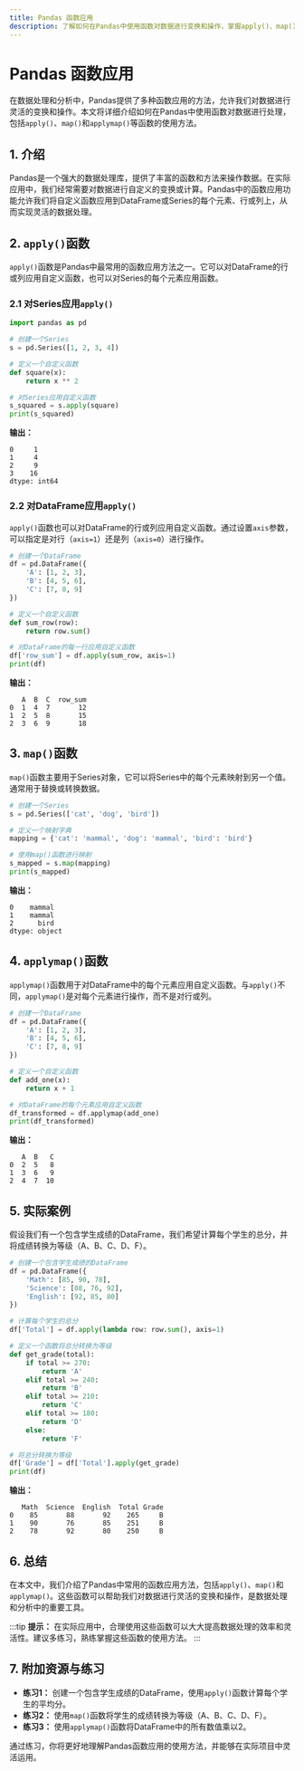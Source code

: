 ```yaml
---
title: Pandas 函数应用
description: 了解如何在Pandas中使用函数对数据进行变换和操作，掌握apply()、map()、applymap()等函数的使用方法。
---
```


# Pandas 函数应用

在数据处理和分析中，Pandas提供了多种函数应用的方法，允许我们对数据进行灵活的变换和操作。本文将详细介绍如何在Pandas中使用函数对数据进行处理，包括`apply()`、`map()`和`applymap()`等函数的使用方法。

## 1. 介绍

Pandas是一个强大的数据处理库，提供了丰富的函数和方法来操作数据。在实际应用中，我们经常需要对数据进行自定义的变换或计算。Pandas中的函数应用功能允许我们将自定义函数应用到DataFrame或Series的每个元素、行或列上，从而实现灵活的数据处理。

## 2. `apply()`函数

`apply()`函数是Pandas中最常用的函数应用方法之一。它可以对DataFrame的行或列应用自定义函数，也可以对Series的每个元素应用函数。

### 2.1 对Series应用`apply()`

```python
import pandas as pd

# 创建一个Series
s = pd.Series([1, 2, 3, 4])

# 定义一个自定义函数
def square(x):
    return x ** 2

# 对Series应用自定义函数
s_squared = s.apply(square)
print(s_squared)
```

**输出：**
```
0     1
1     4
2     9
3    16
dtype: int64
```

### 2.2 对DataFrame应用`apply()`

`apply()`函数也可以对DataFrame的行或列应用自定义函数。通过设置`axis`参数，可以指定是对行（`axis=1`）还是列（`axis=0`）进行操作。

```python
# 创建一个DataFrame
df = pd.DataFrame({
    'A': [1, 2, 3],
    'B': [4, 5, 6],
    'C': [7, 8, 9]
})

# 定义一个自定义函数
def sum_row(row):
    return row.sum()

# 对DataFrame的每一行应用自定义函数
df['row_sum'] = df.apply(sum_row, axis=1)
print(df)
```

**输出：**
```
   A  B  C  row_sum
0  1  4  7       12
1  2  5  8       15
2  3  6  9       18
```

## 3. `map()`函数

`map()`函数主要用于Series对象，它可以将Series中的每个元素映射到另一个值。通常用于替换或转换数据。

```python
# 创建一个Series
s = pd.Series(['cat', 'dog', 'bird'])

# 定义一个映射字典
mapping = {'cat': 'mammal', 'dog': 'mammal', 'bird': 'bird'}

# 使用map()函数进行映射
s_mapped = s.map(mapping)
print(s_mapped)
```

**输出：**
```
0    mammal
1    mammal
2      bird
dtype: object
```

## 4. `applymap()`函数

`applymap()`函数用于对DataFrame中的每个元素应用自定义函数。与`apply()`不同，`applymap()`是对每个元素进行操作，而不是对行或列。

```python
# 创建一个DataFrame
df = pd.DataFrame({
    'A': [1, 2, 3],
    'B': [4, 5, 6],
    'C': [7, 8, 9]
})

# 定义一个自定义函数
def add_one(x):
    return x + 1

# 对DataFrame的每个元素应用自定义函数
df_transformed = df.applymap(add_one)
print(df_transformed)
```

**输出：**
```
   A  B   C
0  2  5   8
1  3  6   9
2  4  7  10
```

## 5. 实际案例

假设我们有一个包含学生成绩的DataFrame，我们希望计算每个学生的总分，并将成绩转换为等级（A、B、C、D、F）。

```python
# 创建一个包含学生成绩的DataFrame
df = pd.DataFrame({
    'Math': [85, 90, 78],
    'Science': [88, 76, 92],
    'English': [92, 85, 80]
})

# 计算每个学生的总分
df['Total'] = df.apply(lambda row: row.sum(), axis=1)

# 定义一个函数将总分转换为等级
def get_grade(total):
    if total >= 270:
        return 'A'
    elif total >= 240:
        return 'B'
    elif total >= 210:
        return 'C'
    elif total >= 180:
        return 'D'
    else:
        return 'F'

# 将总分转换为等级
df['Grade'] = df['Total'].apply(get_grade)
print(df)
```

**输出：**
```
   Math  Science  English  Total Grade
0    85       88       92    265     B
1    90       76       85    251     B
2    78       92       80    250     B
```

## 6. 总结

在本文中，我们介绍了Pandas中常用的函数应用方法，包括`apply()`、`map()`和`applymap()`。这些函数可以帮助我们对数据进行灵活的变换和操作，是数据处理和分析中的重要工具。

:::tip
**提示：** 在实际应用中，合理使用这些函数可以大大提高数据处理的效率和灵活性。建议多练习，熟练掌握这些函数的使用方法。
:::

## 7. 附加资源与练习

- **练习1：** 创建一个包含学生成绩的DataFrame，使用`apply()`函数计算每个学生的平均分。
- **练习2：** 使用`map()`函数将学生的成绩转换为等级（A、B、C、D、F）。
- **练习3：** 使用`applymap()`函数将DataFrame中的所有数值乘以2。

通过练习，你将更好地理解Pandas函数应用的使用方法，并能够在实际项目中灵活运用。